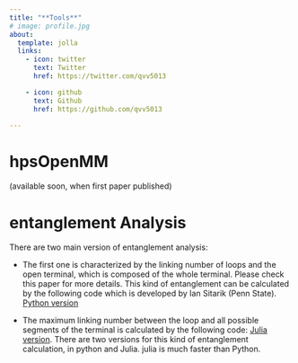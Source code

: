 ```yaml
---
title: "**Tools**"
# image: profile.jpg
about:
  template: jolla
  links:
    - icon: twitter
      text: Twitter
      href: https://twitter.com/qvv5013

    - icon: github
      text: Github
      href: https://github.com/qvv5013

---
```


# hpsOpenMM

(available soon, when first paper published)

# entanglement Analysis

There are two main version of entanglement analysis:

* The first one is characterized by the linking number of loops and the open terminal, which is composed of the whole terminal. Please check this paper for more details. This kind of entanglement can be calculated by the following code which is developed by Ian Sitarik (Penn State).
[Python version]()


* The maximum linking number between the loop and all possible segments of the terminal is calculated by the following code: [Julia version](https://github.com/qvv5013/entanglement_analysis).
There are two versions for this kind of entanglement calculation, in python and Julia. julia is much faster than Python.